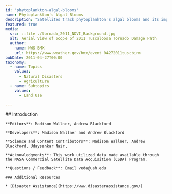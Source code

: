 ---
id: 'phytoplankton-algal-blooms'
name: Phytoplankton's Algal Blooms
description: "Satellites track phytoplankton's algal blooms and its impact on tourism and fisheries"
featured: true
media:
  src: ::file ./tornado_2011_NDVI_Background.jpg
  alt: Aerial View of Scope of 2011 Tuscaloosa Tornado Damage Path
  author:
    name: NWS BMX
    url: https://www.weather.gov/bmx/event_04272011tuscbirm
pubDate: 2011-04-27T00:00
taxonomy:
  - name: Topics
    values:
      - Natural Disasters
      - Agriculture
  - name: Subtopics
    values:
      - Land Use

---

<Block>
  <Prose>
    ## Introduction
    </Prose>
</Block>

<Block>
  <Prose>

    **Editors**: Madison Wallner, Andrew Blackford

    **Developers**: Madison Wallner and Andrew Blackford

    **Science and Content Contributors**: Madison Wallner, Andrew Blackford, Udaysankar Nair, 

    **Acknowledgments**: This work utilized data made available through the NASA Commercial Satellite Data Acquisition (CSDA) Program.

    **Questions / Feedback**: Email veda@uah.edu 

    ### Additional Resources

    * [Disaster Assistance](https://www.disasterassistance.gov/)
  </Prose>
</Block>